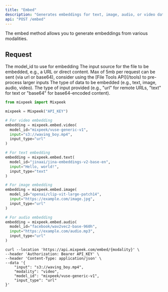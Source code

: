 ```yaml
---
title: "Embed"
description: "Generates embeddings for text, image, audio, or video data to create machine-readable representations."
api: "POST /embed"
---
```


The embed method allows you to generate embeddings from various modalities.

## Request

<ParamField body="model_id" type="string" required>
  The model_id to use for embedding
</ParamField>

<ParamField body="input" type="string" required>
  The input source for the file to be embedded, e.g., a URL or direct content.

  <Warning>
  Max of 5mb per request can be sent (via url or base64), consider using the [File Tools API](/tools) to pre-process larger inputs
  </Warning>
</ParamField>

<ParamField body="modality" type="string" required>
  The type of data to be embedded (e.g., text, image, audio, video).
</ParamField>

<ParamField body="input_type" type="string" required>
  The type of input provided (e.g., "url" for remote URLs, "text" for text or
  "base64" for base64-encoded content).
</ParamField>

<RequestExample>

```python Python
from mixpeek import Mixpeek

mixpeek = Mixpeek("API_KEY")

# For video embedding
embedding = mixpeek.embed.video(
  model_id="mixpeek/vuse-generic-v1",
  input="s3://waving_boy.mp4",
  input_type="url"
)

# For text embedding
embedding = mixpeek.embed.text(
  model_id="jinaai/jina-embeddings-v2-base-en",
  input="Hello, world!",
  input_type="text"
)

# For image embedding
embedding = mixpeek.embed.image(
  model_id="openai/clip-vit-large-patch14",
  input="https://example.com/image.jpg",
  input_type="url"
)

# For audio embedding
embedding = mixpeek.embed.audio(
  model_id="facebook/wav2vec2-base-960h",
  input="https://example.com/audio.mp3",
  input_type="url"
)
```

```shell Shell
curl --location 'https://api.mixpeek.com/embed/{modality}' \
--header 'Authorization: Bearer API_KEY' \
--header 'Content-Type: application/json' \
--data '{
    "input": "s3://waving_boy.mp4",
    "modality": "video",
    "model_id": "mixpeek/vuse-generic-v1",
    "input_type": "url"
}'
```

</RequestExample>
